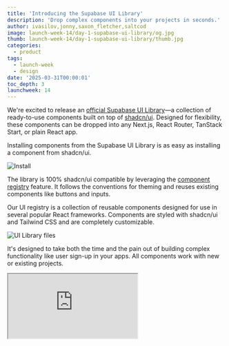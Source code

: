 ```yaml
---
title: 'Introducing the Supabase UI Library'
description: 'Drop complex components into your projects in seconds.'
author: ivasilov,jonny,saxon_fletcher,saltcod
image: launch-week-14/day-1-supabase-ui-library/og.jpg
thumb: launch-week-14/day-1-supabase-ui-library/thumb.jpg
categories:
  - product
tags:
  - launch-week
  - design
date: '2025-03-31T00:00:01'
toc_depth: 3
launchweek: 14
---
```


We're excited to release an [official Supabase UI Library](https://supabase.com/ui)—a collection of ready-to-use components built on top of [shadcn/ui](https://ui.shadcn.com/). Designed for flexibility, these components can be dropped into any Next.js, React Router, TanStack Start, or plain React app.

Installing components from the Supabase UI Library is as easy as installing a component from shadcn/ui.

<Img wide alt="Install" src="/images/blog/launch-week-14/day-1-supabase-ui-library/install.jpg" />

The library is 100% shadcn/ui compatible by leveraging the [component registry](https://x.com/shadcn/status/1829646556318089509) feature. It follows the conventions for theming and reuses existing components like buttons and inputs.

Our UI registry is a collection of reusable components designed for use in several popular React frameworks. Components are styled with shadcn/ui and Tailwind CSS and are completely customizable.

<Img
  wide
  alt="UI Library files"
  src="/images/blog/launch-week-14/day-1-supabase-ui-library/day-1-folder-structure.jpg"
/>

It's designed to take both the time and the pain out of building complex functionality like user sign-up in your apps. All components work with new or existing projects.

<div className="video-container">
  <iframe
    className="w-full"
    src="https://www.youtube-nocookie.com/embed/2TIuUjkCDFE"
    title="Supabase Storage is now compatible with AWS S3"
    allow="accelerometer; autoplay; clipboard-write; encrypted-media; fullscreen; gyroscope; picture-in-picture; web-share"
    allowfullscreen
  />
</div>

## What's included?

- [Supabase client](https://supabase.com/ui/docs/nextjs/client) initialization for client-side and server-side use
- [Password-based authentication](https://supabase.com/ui/docs/nextjs/password-based-auth)
- [File Upload Dropzone](https://supabase.com/ui/docs/nextjs/dropzone)
- [Realtime Cursor Sharing](https://supabase.com/ui/docs/nextjs/realtime-cursor)
- [Current User Avatar](https://supabase.com/ui/docs/nextjs/current-user-avatar)
- [Realtime Avatar Stack](https://supabase.com/ui/docs/nextjs/realtime-avatar-stack)
- [Realtime Chat](https://supabase.com/ui/docs/tanstack/realtime-chat)

We intend to release more Supabase UI Library components, and we'd love to get your feedback. Got a favorite component you want for your applications? Let us know on [X](https://x.com/supabase) or [Discord](https://discord.supabase.com/), or we'd be happy to get a [pull request](https://github.com/supabase/supabase).

Let's look at some of the components.

## Password-based authentication

Setting up authentication in your projects can be complicated and time-consuming. The Password-Based Authentication block provides all the necessary components and pages to implement a secure, user-friendly authentication flow in your projects in seconds.

<Img
  wide
  alt="Authentication files"
  src="/images/blog/launch-week-14/day-1-supabase-ui-library/supabase-ui-password-based-auth-02.jpg"
/>

It includes everything you need to get started—fully built components for signing up, signing in, resetting a password, and handling forgotten passwords. These components are styled, responsive, and production-ready out of the box, so you don't have to worry about the design or flow. Just drop them into your project, and you're ready to sign up users.

<Img
  wide
  alt="Sign up"
  src="/images/blog/launch-week-14/day-1-supabase-ui-library/supabase-ui-password-based-auth.jpg"
/>

## Easy file uploads

The File Upload Dropzone component lets you add file upload and storage in your application in seconds. It features drag-and-drop support,
multiple file uploads, file size and count limits, image previews and MIME type restrictions.

File upload components are often complicated to set up. Spend your time working on what happens after the files are on the server.

<Img
  wide
  alt="File upload dropzone"
  src="/images/blog/launch-week-14/day-1-supabase-ui-library/supabase-ui-dropzone.jpg"
/>

## Realtime cursor sharing

The Realtime Cursor component gets you started building multiplayer experiences in your applications. You can just drop this component into your project and you're ready to use Realtime in seconds.

<Img
  wide
  alt="Realtime cursors"
  src="/images/blog/launch-week-14/day-1-supabase-ui-library/supabase-ui-realtime-cursors.jpg"
/>

## See who's online

With the User Avatar and Realtime Avatar Stack components, you can add Realtime Presence to your apps in a few minutes. See who's online in your collaborative apps, just like in Notion or Figma.

<Img
  wide
  alt="Who's Online"
  src="/images/blog/launch-week-14/day-1-supabase-ui-library/whos-online.jpg"
/>

## Realtime Chat

The Realtime Chat component is a complete chat interface, letting users exchange messages in real-time within a shared room. It features real-time, low-latency updates, message synchronization, message persistence support, customizable message appearance, automatic scroll-to-bottom on new messages and more.

<Img
  wide
  alt="Realtime Chat"
  src="/images/blog/launch-week-14/day-1-supabase-ui-library/realtime-chat.jpg"
/>

---

## Why build on shadcn/ui?

[Shadcn/ui](https://ui.shadcn.com/) has been the [top project](https://risingstars.js.org/2024/en#section-all) on JavaScript Rising Stars for two years running—and for good reason. It offers a unique approach: instead of installing a component library as a dependency, you copy and paste the actual component code into your project. You get complete control over customization, styling, and behavior, with components that feel like part of your project.

## Get started today

Skip the boilerplate and long setup times—focus on what really matters: building and shipping fast. Explore the Supabase UI Component Library, drop it into your projects, and let us know what you think. Be sure to reach out and tell us what components you want to see next!

Visit the [Supabase UI Library](https://supabase.com/ui).
